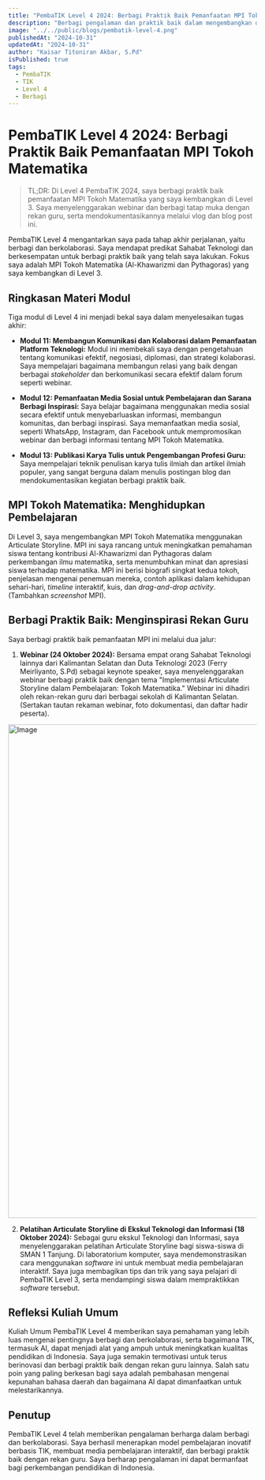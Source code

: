 ```yaml
---
title: "PembaTIK Level 4 2024: Berbagi Praktik Baik Pemanfaatan MPI Tokoh Matematika"
description: "Berbagi pengalaman dan praktik baik dalam mengembangkan dan mengimplementasikan Media Pembelajaran Interaktif (MPI) Tokoh Matematika dengan Articulate Storyline."
image: "../../public/blogs/pembatik-level-4.png"
publishedAt: "2024-10-31"
updatedAt: "2024-10-31"
author: "Kaisar Titoniran Akbar, S.Pd"
isPublished: true
tags:
  - PembaTIK
  - TIK
  - Level 4
  - Berbagi
---
```


# PembaTIK Level 4 2024: Berbagi Praktik Baik Pemanfaatan MPI Tokoh Matematika

> TL;DR: Di Level 4 PembaTIK 2024, saya berbagi praktik baik pemanfaatan MPI Tokoh Matematika yang saya kembangkan di Level 3. Saya  menyelenggarakan webinar dan berbagi tatap muka dengan rekan guru,  serta mendokumentasikannya melalui vlog dan blog post ini.

PembaTIK Level 4  mengantarkan  saya  pada  tahap  akhir  perjalanan,  yaitu  berbagi  dan  berkolaborasi.  Saya  mendapat  predikat  Sahabat  Teknologi  dan  berkesempatan  untuk  berbagi  praktik  baik  yang  telah  saya  lakukan.  Fokus  saya  adalah  MPI  Tokoh  Matematika  (Al-Khawarizmi  dan  Pythagoras)  yang  saya  kembangkan  di  Level  3.

## Ringkasan Materi Modul

Tiga modul di Level 4  ini  menjadi  bekal  saya  dalam  menyelesaikan  tugas  akhir:

* **Modul 11: Membangun Komunikasi dan Kolaborasi dalam Pemanfaatan Platform Teknologi:** Modul ini membekali saya dengan  pengetahuan  tentang  komunikasi  efektif,  negosiasi,  diplomasi,  dan  strategi  kolaborasi.  Saya  mempelajari  bagaimana  membangun  relasi  yang  baik  dengan  berbagai  *stakeholder*  dan  berkomunikasi  secara  efektif  dalam  forum  seperti  webinar.

* **Modul 12: Pemanfaatan Media Sosial untuk Pembelajaran dan Sarana Berbagi Inspirasi:** Saya belajar  bagaimana  menggunakan  media  sosial  secara  efektif  untuk  menyebarluaskan  informasi,  membangun  komunitas,  dan  berbagi  inspirasi.  Saya  memanfaatkan  media  sosial,  seperti  WhatsApp,  Instagram,  dan  Facebook  untuk  mempromosikan  webinar  dan  berbagi  informasi  tentang  MPI  Tokoh  Matematika.

* **Modul 13: Publikasi Karya Tulis untuk Pengembangan Profesi Guru:**  Saya  mempelajari  teknik  penulisan  karya  tulis  ilmiah  dan  artikel  ilmiah  populer,  yang  sangat  berguna  dalam  menulis  postingan  blog  dan  mendokumentasikan  kegiatan  berbagi  praktik  baik.


## MPI Tokoh Matematika: Menghidupkan Pembelajaran

Di Level 3,  saya  mengembangkan  MPI  Tokoh  Matematika  menggunakan  Articulate  Storyline.  MPI  ini  saya  rancang  untuk  meningkatkan  pemahaman  siswa  tentang  kontribusi  Al-Khawarizmi  dan  Pythagoras  dalam  perkembangan  ilmu  matematika,  serta  menumbuhkan  minat  dan  apresiasi  siswa  terhadap  matematika.  MPI  ini  berisi  biografi  singkat  kedua  tokoh,  penjelasan  mengenai  penemuan  mereka,  contoh  aplikasi  dalam  kehidupan  sehari-hari,  *timeline*  interaktif,  kuis,  dan  *drag-and-drop  activity*.  (Tambahkan  *screenshot*  MPI).

## Berbagi Praktik Baik:  Menginspirasi Rekan Guru

Saya  berbagi  praktik  baik  pemanfaatan  MPI  ini  melalui  dua  jalur:

1. **Webinar (24 Oktober 2024):**  Bersama  empat  orang  Sahabat  Teknologi  lainnya  dari  Kalimantan  Selatan  dan Duta Teknologi 2023 (Ferry Meirliyanto, S.Pd) sebagai keynote speaker,  saya  menyelenggarakan  webinar  berbagi  praktik  baik  dengan  tema  "Implementasi  Articulate  Storyline  dalam  Pembelajaran:  Tokoh  Matematika."  Webinar  ini  dihadiri  oleh  rekan-rekan  guru  dari  berbagai  sekolah  di  Kalimantan  Selatan.  (Sertakan  tautan  rekaman  webinar,  foto  dokumentasi, dan  daftar  hadir  peserta).

<Image
  src="/blogs/banner-undangan-webinar-pembatik-level-4.png"
  width="707"
  height="1000"
  alt="Image"
  sizes="100vw"
/>

2. **Pelatihan Articulate Storyline di Ekskul Teknologi dan Informasi (18 Oktober 2024):**  Sebagai  guru  ekskul  Teknologi  dan  Informasi,  saya  menyelenggarakan  pelatihan  Articulate  Storyline  bagi  siswa-siswa  di  SMAN  1  Tanjung.  Di  laboratorium  komputer,  saya  mendemonstrasikan  cara  menggunakan  *software*  ini  untuk  membuat  media  pembelajaran  interaktif.  Saya  juga  membagikan  tips  dan  trik  yang  saya  pelajari  di  PembaTIK  Level  3,  serta  mendampingi  siswa  dalam  mempraktikkan  *software*  tersebut.

## Refleksi Kuliah Umum

Kuliah  Umum  PembaTIK  Level  4  memberikan  saya  pemahaman  yang  lebih  luas  mengenai  pentingnya  berbagi  dan  berkolaborasi,  serta  bagaimana  TIK,  termasuk  AI,  dapat  menjadi  alat  yang  ampuh  untuk  meningkatkan  kualitas  pendidikan  di  Indonesia.  Saya  juga  semakin  termotivasi  untuk  terus  berinovasi  dan  berbagi  praktik  baik  dengan  rekan  guru  lainnya.  Salah  satu  poin  yang  paling  berkesan  bagi  saya  adalah  pembahasan  mengenai  kepunahan  bahasa  daerah  dan  bagaimana  AI  dapat  dimanfaatkan  untuk  melestarikannya.


## Penutup

PembaTIK  Level  4  telah  memberikan  pengalaman  berharga  dalam  berbagi  dan  berkolaborasi.  Saya  berhasil  menerapkan  model  pembelajaran  inovatif  berbasis  TIK,  membuat  media  pembelajaran  interaktif,  dan  berbagi  praktik  baik  dengan  rekan  guru.  Saya  berharap  pengalaman  ini  dapat  bermanfaat  bagi  perkembangan  pendidikan  di  Indonesia.